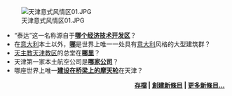 <!--顯示最新5條天津新條目推薦。為保持美觀，只保留最新條目的圖片於'''此行之下'''。-->
[[Image:天津意式风情区01.JPG|right]]
*“泰达”这一名称源自于'''[[天津经济技术开发区|哪个经济技术开发区]]'''？
*在[[意大利|意大利]]本土以外，'''[[天津意式风情区|哪]]'''是世界上唯一一处具有[[意大利|意大利]]风格的大型建筑群？
*[[天主教|天主教]][[天津教区|天津教区]]的总堂在'''[[圣若瑟主教座堂_(天津)|哪里]]'''？
*天津第一家本土航空公司是'''[[天津航空|哪家公司]]'''？
*哪座世界上唯一'''[[天津之眼|建设在桥梁上的摩天轮]]'''在天津？
<div align="right">
'''[[Portal:天津/你知道嗎/存檔|存檔]] | [[Help:如何创建新页面|創建新條目]] | [[Special:Newpages|更多新條目...]]'''
</div>